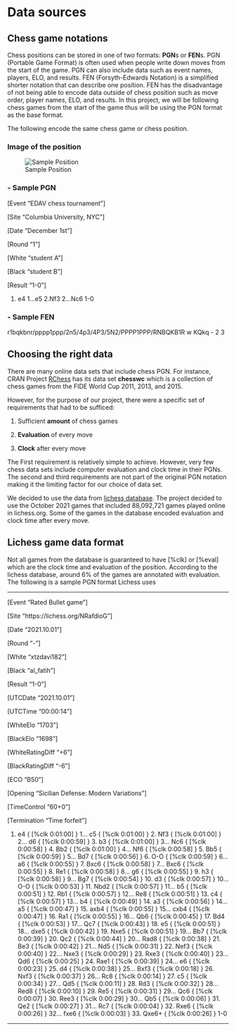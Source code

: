 # Data sources

## Chess game notations

Chess positions can be stored in one of two formats: **PGN**s or **FEN**s. PGN (Portable Game Format) is often used when people write down moves from the start of the game. PGN can also include data such as event names, players, ELO, and results. FEN (Forsyth-Edwards Notation) is a simplified shorter notation that can describe one position. FEN has the disadvantage of not being able to encode data outside of chess position such as move order, player names, ELO, and results. In this project, we will be following chess games from the start of the game thus will be using the PGN format as the base format.

The following encode the same chess game or chess position.

### Image of the position

![Sample Position](images/sample.PNG)

### - Sample PGN

[Event "EDAV chess tournament"]

[Site "Columbia University, NYC"]

[Date "December 1st"]

[Round "1"]

[White "student A"]

[Black "student B"]

[Result "1-0"]

1. e4 1...e5 2.Nf3 2...Nc6 1-0

### - Sample FEN

r1bqkbnr/pppp1ppp/2n5/4p3/4P3/5N2/PPPP1PPP/RNBQKB1R w KQkq - 2 3

## Choosing the right data

There are many online data sets that include chess PGN.
For instance, CRAN Project [RChess](https://cran.r-project.org/web/packages/rchess/index.html) has its data set **chesswc** which is a collection of chess games from the FIDE World Cup 2011, 2013, and 2015.

However, for the purpose of our project, there were a specific set of requirements that had to be sufficed:

1. Sufficient **amount** of chess games

2. **Evaluation** of every move

3. **Clock** after every move

The First requirement is relatively simple to achieve. However, very few chess data sets include computer evaluation and clock time in their PGNs. The second and third requirements are not part of the original PGN notation making it the limiting factor for our choice of data set.

We decided to use the data from [lichess database](https://database.lichess.org/). The project decided to use the October 2021 games that included 88,092,721	games played online in lichess.org. Some of the games in the database encoded evaluation and clock time after every move.

## Lichess game data format

Not all games from the database is guaranteed to have [%clk] or [%eval] which are the clock time and evaluation of the position. According to the lichess database, around 6% of the games are annotated with evaluation.
The following is a sample PGN format Lichess uses

---

[Event "Rated Bullet game"]

[Site "https://lichess.org/NRafdioG"]

[Date "2021.10.01"]

[Round "-"]

[White "xtzdavi182"]

[Black "al_fatih"]

[Result "1-0"]

[UTCDate "2021.10.01"]

[UTCTime "00:00:14"]

[WhiteElo "1703"]

[BlackElo "1698"]

[WhiteRatingDiff "+6"]

[BlackRatingDiff "-6"]

[ECO "B50"]

[Opening "Sicilian Defense: Modern Variations"]

[TimeControl "60+0"]

[Termination "Time forfeit"]

1. e4 { [%clk 0:01:00] } 1... c5 { [%clk 0:01:00] } 2. Nf3 { [%clk 0:01:00] } 2... d6 { [%clk 0:00:59] } 3. b3 { [%clk 0:01:00] } 3... Nc6 { [%clk 0:00:58] } 4. Bb2 { [%clk 0:01:00] } 4... Nf6 { [%clk 0:00:58] } 5. Bb5 { [%clk 0:00:59] } 5... Bd7 { [%clk 0:00:56] } 6. O-O { [%clk 0:00:59] } 6... a6 { [%clk 0:00:55] } 7. Bxc6 { [%clk 0:00:58] } 7... Bxc6 { [%clk 0:00:55] } 8. Re1 { [%clk 0:00:58] } 8... g6 { [%clk 0:00:55] } 9. h3 { [%clk 0:00:58] } 9... Bg7 { [%clk 0:00:54] } 10. d3 { [%clk 0:00:57] } 10... O-O { [%clk 0:00:53] } 11. Nbd2 { [%clk 0:00:57] } 11... b5 { [%clk 0:00:51] } 12. Rb1 { [%clk 0:00:57] } 12... Re8 { [%clk 0:00:51] } 13. c4 { [%clk 0:00:57] } 13... b4 { [%clk 0:00:49] } 14. a3 { [%clk 0:00:56] } 14... a5 { [%clk 0:00:47] } 15. axb4 { [%clk 0:00:55] } 15... cxb4 { [%clk 0:00:47] } 16. Ra1 { [%clk 0:00:55] } 16... Qb6 { [%clk 0:00:45] } 17. Bd4 { [%clk 0:00:53] } 17... Qc7 { [%clk 0:00:43] } 18. e5 { [%clk 0:00:51] } 18... dxe5 { [%clk 0:00:42] } 19. Nxe5 { [%clk 0:00:51] } 19... Bb7 { [%clk 0:00:39] } 20. Qc2 { [%clk 0:00:44] } 20... Rad8 { [%clk 0:00:38] } 21. Be3 { [%clk 0:00:42] } 21... Nd5 { [%clk 0:00:31] } 22. Nef3 { [%clk 0:00:40] } 22... Nxe3 { [%clk 0:00:29] } 23. Rxe3 { [%clk 0:00:40] } 23... Qd6 { [%clk 0:00:25] } 24. Rae1 { [%clk 0:00:39] } 24... e6 { [%clk 0:00:23] } 25. d4 { [%clk 0:00:38] } 25... Bxf3 { [%clk 0:00:18] } 26. Nxf3 { [%clk 0:00:37] } 26... Rc8 { [%clk 0:00:14] } 27. c5 { [%clk 0:00:34] } 27... Qd5 { [%clk 0:00:11] } 28. Rd3 { [%clk 0:00:32] } 28... Red8 { [%clk 0:00:10] } 29. Re5 { [%clk 0:00:31] } 29... Qc6 { [%clk 0:00:07] } 30. Ree3 { [%clk 0:00:29] } 30... Qb5 { [%clk 0:00:06] } 31. Qe2 { [%clk 0:00:27] } 31... Rc7 { [%clk 0:00:04] } 32. Rxe6 { [%clk 0:00:26] } 32... fxe6 { [%clk 0:00:03] } 33. Qxe6+ { [%clk 0:00:26] } 1-0

---